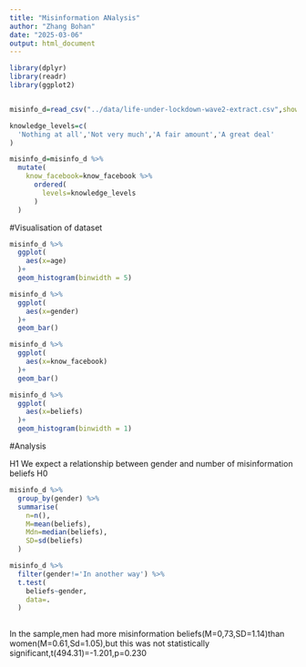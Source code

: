 ```yaml
---
title: "Misinformation ANalysis"
author: "Zhang Bohan"
date: "2025-03-06"
output: html_document
---
```



```r
library(dplyr)
library(readr)
library(ggplot2)


misinfo_d=read_csv("../data/life-under-lockdown-wave2-extract.csv",show_col_types=FALSE)

knowledge_levels=c(
  'Nothing at all','Not very much','A fair amount','A great deal'
)

misinfo_d=misinfo_d %>%
  mutate(
    know_facebook=know_facebook %>%
      ordered(
        levels=knowledge_levels
      )
  )
```

#Visualisation of dataset

```r
misinfo_d %>%
  ggplot(
    aes(x=age)
  )+
  geom_histogram(binwidth = 5)
```

```r
misinfo_d %>%
  ggplot(
    aes(x=gender)
  )+
  geom_bar()
```

```r
misinfo_d %>%
  ggplot(
    aes(x=know_facebook)
  )+
  geom_bar()
```

```r
misinfo_d %>%
  ggplot(
    aes(x=beliefs)
  )+
  geom_histogram(binwidth = 1)
```

#Analysis

H1 We expect a relationship between gender and number of misinformation beliefs
H0 
```r
misinfo_d %>%
  group_by(gender) %>%
  summarise(
    n=n(),
    M=mean(beliefs),
    Mdn=median(beliefs),
    SD=sd(beliefs)
  )

```
```r
misinfo_d %>%
  filter(gender!='In another way') %>%
  t.test(
    beliefs~gender,
    data=.
  )
  
```


In the sample,men had more misinformation beliefs(M=0,73,SD=1.14)than women(M=0.61,Sd=1.05),but this was not statistically significant,t(494.31)=-1.201,p=0.230
